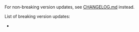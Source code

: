 
For non-breaking version updates, see [CHANGELOG.md](https://github.com/vikejs/vike/blob/main/CHANGELOG.md) instead.

List of breaking version updates:
- <Link href="/migration/0.4" />
